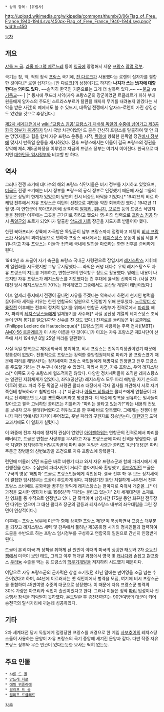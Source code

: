  * 상위 항목: [유럽사]

http://upload.wikimedia.org/wikipedia/commons/thumb/0/06/Flag_of_Free_France_1940-1944.svg/450px-Flag_of_Free_France_1940-1944.svg.png?width=450 

[[목차]]

== 개요 ==
[[샤를 드 골]]. [[라울 마그랭 베르느레]] 등이 [[영국]]에 망명해서 세운 [[프랑스]] [[망명 정부]].

국기는 청, 백, 적의 정식 [[프랑스]] 국기에, [[잔 다르크]]가 사용했다는 로렌의 십자가를 결합한 것이다.[* 로렌 십자가는 [잔 다르크]의 상징이기도 하지만 '''나치가 쓰는 卐자에 대항한다는 의미도 있다.''' ~~솔직히 한국인 기준으로는 그게 더 설득력 있다.~~ ~~[[불교]] vs [[기독교]]~~ ] [* 동시에 쿠프라 서약(자유 프랑스군의 장군이었던 르클레르가 휘하 부대원들에게 알자스의 주도인 스트라스부르가 탈환될 때까지 무기를 내려놓지 않겠다는 서약을 받은 사건)의 예에서도 볼 수 있드시, 대독일 전쟁에서 알자스-로렌이 가진 상징성도 있었을 것으로 추정된다.]

[[제2차 세계대전]]에서 [[wiki:"프랑스 침공"프랑스가 패배해 독일의 수중에 넘어가고 제3공화국 정부가 붕괴하자]] 당시 국방 차관이었던 드 골은 간신히 프랑스를 탈출하여 몇 안 되는 망명자들과 힙을 합쳐 자유 프랑스 운동을 시작, [[독일]]에 항복한 친독일 정권[[비시 정부]]에 맞서서 반독일 운동을 개시하였다. 전후 프랑스에서는 이들이 결국 프랑스의 정권을 장악해 제4, 제5공화정을 이루었고 지금의 프랑스 정부는 여기서 이어진다. 한국으로 따지면 [[대한민국 임시정부]]와 비교할 만 하다.
 
== 역사 ==
그러나 전쟁 초기에 대다수의 해외 프랑스 식민지들은 비시 정부를 지지하고 있었으며, [[미국]]도 전쟁 초기에는 비시 정부를 프랑스의 공식 정부로 인정했기 때문에 사실 그들의 활동은 상당히 한계가 있었으며 당연히 전시 비중도 바닥을 기었다.[* 1942년의 비르 하케임 전투에서 자유 프랑스군 여단의 선전으로 체면을 약간 회복하긴 했다.] 1942년 11월 영-미 연합군이 북아프리카에 상륙하여 [[알제리]], [[튀니지]], [[모로코]] 등의 프랑스 식민지들을 점령한 이후에는 그곳을 근거지로 하려고 했으나 영-미의 압력으로 [[프랑스 침공]] 당시 [[독일군]]의 포로가 되었다가 탈출한 [[앙드레 지로]] 장군을 지도자로 받들어야 했다.

한편 북아프리카 상륙에 자극받은 독일군이 남부 프랑스까지 점령하고 페텡의 [[비시 프랑스]]가 사실상의 괴뢰정권으로 변하자 프랑스 국내에서는 [[레지스탕스]] 운동이 점점 세를 키워나가고 자유 프랑스는 이들과 접촉해 국내에 발판을 마련하는 한편 전후를 준비하게 된다.

1944년 초 드골이 자기 측근을 프랑스 국내군 사령관으로 잠입시켜 [[레지스탕스]] 지휘체계 일원화를 시도했지만 그냥 무시당했다…. 좌익은 커녕 대다수 우익 레지스탕스도 자유 프랑스의 지도를 거부하고, 연합군과의 연락창구 정도로 활용했다. 밑에도 내용이 나오지만 자유 프랑스가 레지스탕스를 지도했다는 건 후대에 윤색된 신화이다. (사실 2차대전 당시 레지스탕스의 70%는 좌익계였고 그중에서도 공산당 계열이 태반이었다.)

이후 알제리 등지에서 전쟁이 끝나면 자유를 주겠다는 약속까지 하면서 현지인 병력을 끌어모아 세력을 키우는 한편 연합국의 일원으로 인정받기 위해 분투했다. [[노르망디 상륙작전]] 이후에는 전후의 정치적 입지를 위해서 연합군 사령부가 진격로에서 [[파리]]를 빼자, 파리의 [[레지스탕스]]들에게 일제봉기를 사주해[* 사실 공산당 계열의 레지스탕스 조직들이 먼저 봉기를 일으킬까봐 선수를 친 것도 있다.] 진격로를 돌려놓은 뒤 [[필리프 르클레르|르클레르]](Philippe Leclerc de Hauteclocque)[* [프랑스군]이 사용하는 주력 전차([MBT]) [[AMX-56 르클레르]]가 이 사람 이름을 딴 것이다.]가 이끄는 자유 프랑스군 제2사단이 선두에 서서 1944년 8월 25일 파리를 탈환했다.

사실 독일 항복으로 제3공화국이 붕괴하고, 비시 프랑스는 친독괴뢰정권이었기 때문에 정통성이 없었다. 전통적으로 프랑스는 강력한 중앙집권체제로 파리가 곧 프랑스였기 때문에 파리를 해방시키는 정치세력이 프랑스 국민들에게 해방자로 인정받고 전후 프랑스를 주도할 거라는 건 누구나 예상할 수 있었다. 따라서 [[미군]], 자유 프랑스, 우익 레지스탕스[* 이쪽도 자유 프랑스에 협조적이진 않았다. 다양한 정치세력들이 조직한 레지스탕스는 일관된 지휘체계가 없었다.], 좌익(공산당) 레지스탕스 모두 파리 해방을 자기 손으로 이루려 했고. 파리 주둔 독일군 사령관 콜티즈 대장에게 각자 밀사를 파견해서 서로 자기 쪽한테 항복하라고 협박한다(...).[* 더군다나 [[아돌프 히틀러]]는 콜티츠에게 연합군이 파리로 진격해오면 도시를 '''초토화'''시키라고 명령한다. 이 와중에 항복을 권유하는 밀사들이 찾아오고 결국 고뇌하던 콜티츠는 히틀러가 "파리는 불타고 있는가?"라는 내용의 전보를 보내자 모두 불태워버렸다고 허위보고를 한 후에 바로 항복했다. 그에게는 전쟁이 끝나자 파리 명예시민 자격이 주어졌고, 훗날 파리의 구원자로 칭송받는다. [[대한민국]] 도덕 교과서에도 이 일화가 실렸다.] 

이 와중에 전후 처리에 정치적 관심이 없었던 [[아이젠하워]]는 연합군의 진격로에서 파리를 빼버리고, 드골은 연합군 사령부를 무시하고 자유 프랑스군에 파리 진격을 명령한다. 결국 치열한 정치암투과 비밀공작끝에 파리 주둔 독일군 사령관 콜티츠 육군[대장]은 파리주둔군 장병들의 신변보장을 조건으로 자유 프랑스에 항복한다.

런던에 머물러 있던 드골은 바로 비행기 타고 와서 자유 프랑스군과 함께 파리시에서 개선행진을 한다. 수십만의 파리시민이 거리로 쏟아져나와 환영했고, [[듣보잡]]이던 드골은 '구국의 영웅''해방자' 드골로 프랑스인들에게 각인된다. 결국 전후 좌-우 모든 정치세력이 결집한 임시정부는 드골이 주도하게 된다. 피점령기간 동안 처절하게 싸우면서 전후 프랑스 소비에트 공화국을 꿈꾸던 좌익계 레지스탕스는 한마디로 죽쒀서 개준꼴...[* 이 과정을 묘사한 영화가 바로 1966년작 '파리는 불타고 있는가' 2차 세계대전을 소재로 한 영화들 중 수작으로 인정받고 있다. 단 흑백이며 상영시간 175분 동안 화끈한 전투장면 따위는 없으며 그 대신 콜티츠 장군의 갈등과 레지스탕스 내부의 좌우대립을 그린 장면이 인상적이다.]

이후에는 프랑스 남부에 미군과 함께 상륙한 프랑스 제1군이 북상하면서 프랑스 대부분을 되찾고 레지스탕스 세력 및 감옥에서 풀려난 제3공화정 시기의 정치인들과 협력하여 드골을 수반으로 하는 프랑스 임시정부를 구성하고 연합국의 일원으로 간신히 인정받게 된다.

드골이 본격 미국 까 정책을 취하게 된 원인이 이때의 미국의 냉랭한 태도와 2차 [[중동전쟁]]에서 미국이 보인 태도, 그리고 이후 핵개발 과정에서 영국 및 [[캐나다]]와 손잡고 對프랑스 [[우라늄]] 수출을 막는 등 프랑스의 [[핵무기]]개발을 저지하려 시도했기 때문이다.

여담으로 자유 프랑스군의 군사력은 창설 초기였던 41년 말에는 만여명을 조금 넘는 수준이었다고 하며, 44년에 이르러서는 옛 식민지에서 병력을 모집, 여기에 비시 프랑스군을 통합하여 45만여명 수준의 대군으로 성장했다. 이 때문에 자유 프랑스군 병력의 30% 가량은 아프리카 식민지 출신이었다고 한다. 그러나 이들은 정작 [[파리]] 입성이나 전승행사 참석을 허락받지 못하였다. 본토탈환 후 종전전까지는 90만여명의 대군이 되어 승전국의 말석자리에 끼는데 성공하였다.

== 기타 ==
2차 세계대전 당시 독일에게 점령당한 프랑스를 배경으로 한 게임 [[사보추어]]의 레지스탕스들이 사용하는 문양이 자유 프랑스의 국기 중앙에 새겨진 문양과 같다. 다만 작중 자유 프랑스 정부와 무슨 연관이 있다는듯한 묘사는 딱히 없는듯.


== 주요 인물 ==
 * [[샤를 드 골]]
 * [[앙드레 지로]]
 * [[에밀 뮈즐리에]]
 * [[필리프 드 골]]
 * [[필리프 르클레르]]


[[각주]]
